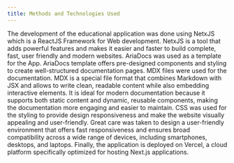 ```yaml
---
title: Methods and Technologies Used
---
```


The development of the educational application was done using NetxJS which is a ReactJS Framework for Web development. NetxJS is a tool that adds powerful features and makes it easier and faster to build complete, fast, user friendly and modern websites. AriaDocs was used as a template for the App. AriaDocs template offers pre-designed components and styling to create well-structured documentation pages. MDX files were used for the documentation. MDX is a special file format that combines Markdown with JSX and allows to write clean, readable content while also embedding interactive elements. It is ideal for modern documentation because it supports both static content and dynamic, reusable components, making the documentation more engaging and easier to maintain. CSS was used for the styling to provide design responsiveness and make the website visually appealing and user-friendly. Great care was taken to design a user-friendly environment that offers fast responsiveness and ensures broad compatibility across a wide range of devices, including smartphones, desktops, and laptops. Finally, the application is deployed on Vercel, a cloud platform specifically optimized for hosting Next.js applications.
